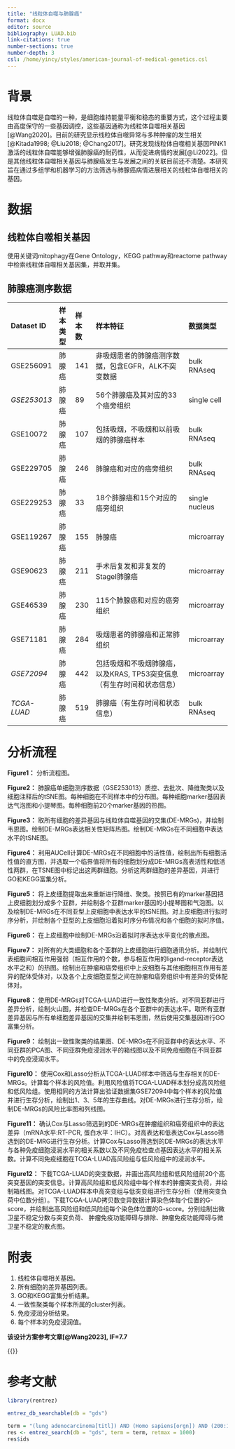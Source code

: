 ```yaml
---
title: "线粒体自噬与肺腺癌"
format: docx
editor: source
bibliography: LUAD.bib
link-citations: true
number-sections: true
number-depth: 3
csl: /home/yincy/styles/american-journal-of-medical-genetics.csl
---
```


# 背景

线粒体自噬是自噬的一种，是细胞维持能量平衡和稳态的重要方式，这个过程主要由高度保守的一些基因调控，这些基因通称为线粒体自噬相关基因[@Wang2020]。目前的研究显示线粒体自噬异常与多种肿瘤的发生相关[@Kitada1998; @Liu2018; @Chang2017]。研究发现线粒体自噬相关基因PINK1激活的线粒体自噬能够增强肺腺癌的耐药性，从而促进病情的发展[@Li2022]。但是其他线粒体自噬相关基因与肺腺癌发生与发展之间的关联目前还不清楚。本研究旨在通过多组学和机器学习的方法筛选与肺腺癌病情进展相关的线粒体自噬相关的基因。

# 数据

## 线粒体自噬相关基因

使用关键词mitophagy在Gene Ontology，KEGG pathway和reactome pathway中检索线粒体自噬相关基因集，并取并集。

## 肺腺癌测序数据

| Dataset ID  | 样本类型 | 样本数 | 样本特征                                                               | 数据类型       |
|:------------|:---------|:-------|:-----------------------------------------------------------------------|:---------------|
| GSE256091   | 肺腺癌   | 141    | 非吸烟患者的肺腺癌测序数据，包含EGFR，ALK不突变数据                    | bulk RNAseq    |
| *GSE253013* | 肺腺癌   | 89     | 56个肺腺癌及其对应的33个癌旁组织                                       | single cell    |
| GSE10072    | 肺腺癌   | 107    | 包括吸烟，不吸烟和以前吸烟的肺腺癌样本                                 | bulk RNAseq    |
| GSE229705   | 肺腺癌   | 246    | 肺腺癌和对应的癌旁组织                                                 | bulk RNAseq    |
| GSE229253   | 肺腺癌   | 33     | 18个肺腺癌和15个对应的癌旁组织                                         | single nucleus |
| GSE119267   | 肺腺癌   | 155    | 肺腺癌                                                                 | microarray     |
| GSE90623    | 肺腺癌   | 211    | 手术后复发和非复发的StageI肺腺癌                                       | microarray     |
| GSE46539    | 肺腺癌   | 230    | 115个肺腺癌和对应的癌旁组织                                            | microarray     |
| GSE71181    | 肺腺癌   | 284    | 吸烟患者的肺腺癌和正常肺组织                                           | microarray     |
| *GSE72094*  | 肺腺癌   | 442    | 包括吸烟和不吸烟肺腺癌，以及KRAS, TP53突变信息（有生存时间和状态信息） | microarray     |
| *TCGA-LUAD* | 肺腺癌   | 519    | 肺腺癌（有生存时间和状态信息）                                         | bulk RNAseq    |


# 分析流程

**Figure1：** 分析流程图。

**Figure2：** 肺腺癌单细胞测序数据（GSE253013）质控、去批次、降维聚类以及细胞注释后的tSNE图。每种细胞在不同样本中的分布图。每种细胞marker基因表达气泡图和小提琴图。每种细胞前20个marker基因的热图。

**Figure3：** 取所有细胞的差异基因与线粒体自噬基因的交集(DE-MRGs)，并绘制韦恩图。绘制DE-MRGs表达相关性矩阵热图。绘制DE-MRGs在不同细胞中表达水平的tSNE图。

**Figure4：** 利用AUCell计算DE-MRGs在不同细胞中的活性值，绘制出所有细胞活性值的直方图，并选取一个临界值将所有的细胞划分成DE-MRGs高表活性和低活性两群，在TSNE图中标记出这两群细胞。分析这两群细胞的差异基因，并进行GO和KEGG富集分析。

**Figure5：** 将上皮细胞提取出来重新进行降维、聚类。按照已有的marker基因把上皮细胞划分成多个亚群，并绘制各个亚群marker基因的小提琴图和气泡图。以及绘制DE-MRGs在不同亚型上皮细胞中表达水平的tSNE图。对上皮细胞进行拟时序分析，并绘制各个亚型的上皮细胞沿着拟时序分布情况和各个细胞的拟时序值。

**Figure6：** 在上皮细胞中绘制DE-MRGs沿着拟时序表达水平变化的散点图。

**Figure7：** 对所有的大类细胞和各个亚群的上皮细胞进行细胞通讯分析。并绘制代表细胞间相互作用强弱（相互作用的个数，参与相互作用的ligand-receptor表达水平之和）的热图。绘制出在肿瘤和癌旁组织中上皮细胞与其他细胞相互作用有差异的配体受体对，以及各个上皮细胞亚型之间在肿瘤和癌旁组织中有差异的受体配体对。

**Figure8：** 使用DE-MRGs对TCGA-LUAD进行一致性聚类分析。对不同亚群进行差异分析，绘制火山图，并检查DE-MRGs在各个亚群中的表达水平。取所有亚群差异基因与所有单细胞差异基因的交集并绘制韦恩图，然后使用交集基因进行GO富集分析。

**Figure9：** 绘制出一致性聚类的结果图、DE-MRGs在不同亚群中的表达水平、不同亚群的PCA图、不同亚群免疫浸润水平的箱线图以及不同免疫细胞在不同亚群中的免疫浸润水平。

**Figure10：** 使用Cox和Lasso分析从TCGA-LUAD样本中筛选与生存相关的DE-MRGs。计算每个样本的风险值。利用风险值将TCGA-LUAD样本划分成高风险组和低风险组。使用相同的方法计算出验证数据集GSE72094中每个样本的风险值并进行生存分析，绘制出1、3、5年的生存曲线。对DE-MRGs进行生存分析，绘制DE-MRGs的风险比率图和列线图。

**Figure11：** 确认Cox与Lasso筛选到的DE-MRGs在肿瘤组织和癌旁组织中的表达差异（mRNA水平:RT-PCR, 蛋白水平：IHC）。对高表达和低表达Cox与Lasso筛选到的DE-MRG进行生存分析。计算Cox与Lasso筛选到的DE-MRGs的表达水平与各种免疫细胞浸润水平的相关系数以及不同免疫检查点基因表达水平的相关系数。计算不同免疫细胞在TCGA-LUAD高风险组与低风险组中的浸润水平。

**Figure12：** 下载TCGA-LUAD的突变数据，并画出高风险组和低风险组前20个高突变基因的突变信息。计算高风险组和低风险组中每个样本的肿瘤突变负荷，并绘制箱线图。对TCGA-LUAD样本中高突变组与低突变组进行生存分析（使用突变负荷中位数分组）。下载TCGA-LUAD拷贝数变异数据计算染色体每个位置的G-score，并绘制出高风险组和低风险组每个染色体位置的G-score。分别绘制出微卫星不稳定分数与突变负荷、 肿瘤免疫功能障碍与排除、肿瘤免疫功能障碍与微卫星不稳定的散点图。

# 附表

1.  线粒体自噬相关基因。
2.  所有细胞的差异基因列表。
3.  GO和KEGG富集分析结果。
4.  一致性聚类每个样本所属的cluster列表。
5.  免疫浸润分析结果。
6. 每个样本的免疫浸润值。


**该设计方案参考文章[@Wang2023], IF=7.7**

{{<pagebreak>}}

# 参考文献 {.unnumbered}

::: {#refs}
:::

```r
library(rentrez)

entrez_db_searchable(db = "gds")

term = "(lung adenocarcinoma[titl]) AND (Homo sapiens[orgn]) AND (200:1000[nsam])"
res <- entrez_search(db = "gds", term = term, retmax = 1000)
res$ids
```
